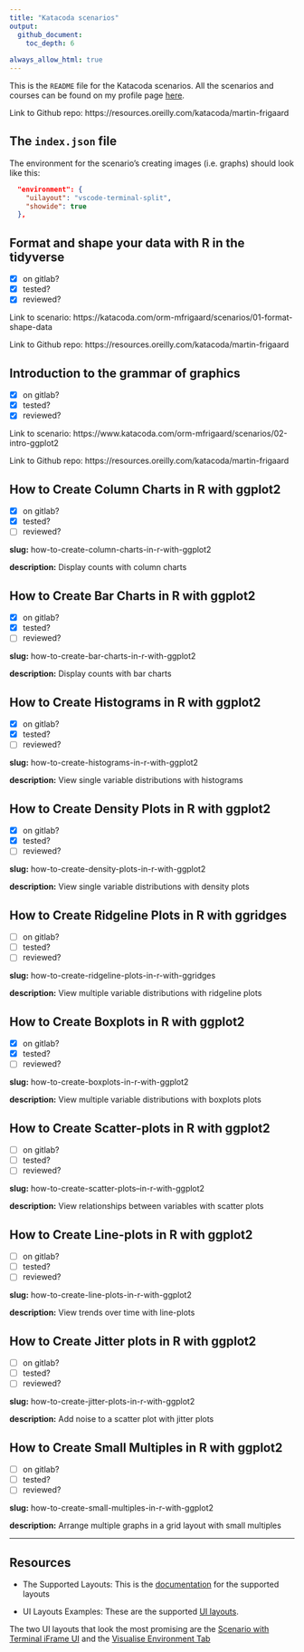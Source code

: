```yaml
---
title: "Katacoda scenarios"
output: 
  github_document: 
    toc_depth: 6
    
always_allow_html: true
---
```


This is the `README` file for the Katacoda scenarios. All the scenarios and courses can be found on my profile page [here](https://katacoda.com/mjfrigaard).

Link to Github repo: https://resources.oreilly.com/katacoda/martin-frigaard

## The `index.json` file 

The environment for the scenario's creating images (i.e. graphs) should look like this: 

```json
  "environment": {
    "uilayout": "vscode-terminal-split",
    "showide": true
  },
```


## Format and shape your data with R in the tidyverse

- [x] on gitlab? 
- [x] tested? 
- [x] reviewed? 

Link to scenario: https://katacoda.com/orm-mfrigaard/scenarios/01-format-shape-data

Link to Github repo: https://resources.oreilly.com/katacoda/martin-frigaard

## Introduction to the grammar of graphics

- [x] on gitlab? 
- [x] tested? 
- [x] reviewed? 

Link to scenario: https://www.katacoda.com/orm-mfrigaard/scenarios/02-intro-ggplot2

Link to Github repo: https://resources.oreilly.com/katacoda/martin-frigaard


## How to Create Column Charts in R with ggplot2

- [x] on gitlab? 
- [x] tested? 
- [ ] reviewed? 

**slug:** how-to-create-column-charts-in-r-with-ggplot2

**description:** Display counts with column charts

## How to Create Bar Charts in R with ggplot2

- [x] on gitlab? 
- [x] tested? 
- [ ] reviewed? 

**slug:** how-to-create-bar-charts-in-r-with-ggplot2

**description:** Display counts with bar charts

## How to Create Histograms in R with ggplot2

- [x] on gitlab? 
- [x] tested? 
- [ ] reviewed? 

**slug:** how-to-create-histograms-in-r-with-ggplot2

**description:** View single variable distributions with histograms

## How to Create Density Plots in R with ggplot2

- [x] on gitlab? 
- [x] tested? 
- [ ] reviewed? 

**slug:** how-to-create-density-plots-in-r-with-ggplot2

**description:** View single variable distributions with density plots 


## How to Create Ridgeline Plots in R with ggridges

- [ ] on gitlab? 
- [ ] tested? 
- [ ] reviewed? 

**slug:** how-to-create-ridgeline-plots-in-r-with-ggridges

**description:** View multiple variable distributions with ridgeline plots


## How to Create Boxplots in R with ggplot2

- [x] on gitlab? 
- [x] tested? 
- [ ] reviewed? 

**slug:** how-to-create-boxplots-in-r-with-ggplot2

**description:** View multiple variable distributions with boxplots plots


## How to Create Scatter-plots  in R with ggplot2

- [ ] on gitlab? 
- [ ] tested? 
- [ ] reviewed? 

**slug:** how-to-create-scatter-plots--in-r-with-ggplot2

**description:** View relationships between variables with scatter plots


## How to Create Line-plots in R with ggplot2

- [ ] on gitlab? 
- [ ] tested? 
- [ ] reviewed? 

**slug:** how-to-create-line-plots-in-r-with-ggplot2

**description:** View trends over time with line-plots


## How to Create Jitter plots in R with ggplot2

- [ ] on gitlab? 
- [ ] tested? 
- [ ] reviewed? 

**slug:** how-to-create-jitter-plots-in-r-with-ggplot2

**description:** Add noise to a scatter plot with jitter plots


## How to Create Small Multiples in R with ggplot2

- [ ] on gitlab? 
- [ ] tested? 
- [ ] reviewed? 

**slug:** how-to-create-small-multiples-in-r-with-ggplot2

**description:** Arrange multiple graphs in a grid layout with small multiples

***



## Resources

- The Supported Layouts: This is the [documentation](https://www.katacoda.community/layouts.html) for the supported layouts

- UI Layouts Examples: These are the supported [UI layouts](https://katacoda.com/scenario-examples/courses/uilayouts). 

The two UI layouts that look the most promising are the [Scenario with Terminal iFrame UI](https://katacoda.com/scenario-examples/courses/uilayouts/uilayout-terminal-iframe) and the [Visualise Environment Tab](https://katacoda.com/scenario-examples/courses/uilayouts/visualise-docker)
